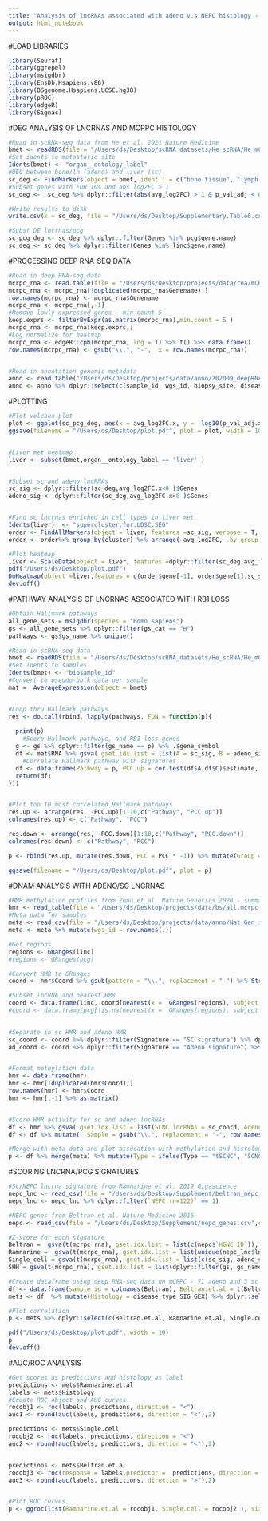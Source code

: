 ```yaml
---
title: "Analysis of lncRNAs associated with adeno v.s NEPC histology - Figure 6"
output: html_notebook
---
```


#LOAD LIBRARIES
```r
library(Seurat)
library(ggrepel)
library(msigdbr)
library(EnsDb.Hsapiens.v86)
library(BSgenome.Hsapiens.UCSC.hg38)
library(pROC)
library(edgeR)
library(Signac)
```



#DEG ANALYSIS OF LNCRNAS AND MCRPC HISTOLOGY
```r
#Read in scRNA-seq data from He et al. 2021 Nature Medicine
bmet <- readRDS(file = "/Users/ds/Desktop/scRNA_datasets/He_scRNA/He_mCRPC.rds")
#Set idents to metastatic site
Idents(bmet) <- "organ__ontology_label"
#DEG between bone/ln (adeno) and liver (sc)
sc_deg <- FindMarkers(object = bmet, ident.1 = c("bone tissue", 'lymph node'), ident.2 = 'liver', only.pos = F, verbose = T)
#Subset genes with FDR 10% and abs log2FC > 1
sc_deg <-  sc_deg %>% dplyr::filter(abs(avg_log2FC) > 1 & p_val_adj < 0.1)  %>% mutate(Genes = row.names(.)) %>%  left_join( y = final_markers, by = c("Genes" = "gene")) %>% arrange(avg_log2FC.x)

#Write results to disk
write.csv(x = sc_deg, file = "/Users/ds/Desktop/Supplementary.Table6.csv",quote = F, row.names = F)

#Subst DE lncrnas/pcg
sc_pcg_deg <- sc_deg %>% dplyr::filter(Genes %in% pcg$gene.name)
sc_deg <- sc_deg %>% dplyr::filter(Genes %in% linc$gene.name)
```


#PROCESSING DEEP RNA-SEQ DATA
```r

#Read in deep RNA-seq data
mcrpc_rna <- read.table(file = "/Users/ds/Desktop/projects/data/rna/mCRPC_RNA_counts_genename.txt", header = T)
mcrpc_rna <- mcrpc_rna[!duplicated(mcrpc_rna$Genename),]
row.names(mcrpc_rna) <- mcrpc_rna$Genename
mcrpc_rna <- mcrpc_rna[,-1]
#Remove lowly expressed genes - min count 5
keep.exprs <- filterByExpr(as.matrix(mcrpc_rna),min.count = 5 )
mcrpc_rna <- mcrpc_rna[keep.exprs,]
#Log normalize for heatmap
mcrpc_rna <- edgeR::cpm(mcrpc_rna, log = T) %>% t() %>% data.frame()
row.names(mcrpc_rna) <- gsub("\\.", "-",  x = row.names(mcrpc_rna))


#Read in annotation genomic metadata
anno <- read.table("/Users/ds/Desktop/projects/data/anno/202009_deepRNAseq_sample_full.txt", header =T)
anno <- anno %>% dplyr::select(c(sample_id, wgs_id, biopsy_site, disease_type_SIG_GEX, ID_patient,tumor_purity_rna, enza ))
```



#PLOTTING
```r

#Plot volcano plot
plot <- ggplot(sc_pcg_deg, aes(x = avg_log2FC.x, y = -log10(p_val_adj.x), label = Genes, color = cluster) ) + geom_point(data = dplyr::filter(sc_deg, abs(avg_log2FC.x) > 1 & p_val_adj.x < 0.1), aes(color = cluster)) + scale_color_manual(values = c("purple", "orange", "red", "black", "darkgreen", "navy", "grey")) + geom_hline(yintercept = -log10(0.1), linetype= 'dashed') + geom_vline(xintercept = c(-1,1), linetype = 'dashed') + geom_text_repel(data = dplyr::filter(sc_deg, abs(avg_log2FC.x) > 1 & p_val_adj.x < 0.1 ), force = 0.8, size = 2.5) + xlab("avg_log2FC") + ylab("-log10(p_val_adj)") + ggtitle("lncRNAs associated with Adeno/SC histology") + theme_classic()
ggsave(filename = "/Users/ds/Desktop/plot.pdf", plot = plot, width = 10)


#Liver met heatmap
liver <- subset(bmet,organ__ontology_label == 'liver' )


#Subset sc and adeno lncRNAs
sc_sig <- dplyr::filter(sc_deg,avg_log2FC.x<0 )$Genes
adeno_sig <- dplyr::filter(sc_deg,avg_log2FC.x>0 )$Genes


#Find sc lncrnas enriched in cell types in liver met
Idents(liver)  <- "supercluster.for.LDSC.SEG"
order <- FindAllMarkers(object = liver, features =sc_sig, verbose = T, only.pos = T)
order <- order%>% group_by(cluster) %>% arrange(-avg_log2FC, .by_group = T)

#Plot heatmap
liver <- ScaleData(object = liver, features =dplyr::filter(sc_deg,avg_log2FC.x<0 )$Genes )
pdf("/Users/ds/Desktop/plot.pdf")
DoHeatmap(object =liver,features = c(order$gene[-1], order$gene[1],sc_sig[! sc_sig %in% order$gene]) ) + coord_flip()
dev.off()
```

#PATHWAY ANALYSIS OF LNCRNAS ASSOCIATED WITH RB1 LOSS
```r
#Obtain Hallmark pathways
all_gene_sets = msigdbr(species = "Homo sapiens")
gs <- all_gene_sets %>% dplyr::filter(gs_cat == "H")
pathways <- gs$gs_name %>% unique()

#Read in scRNA-seq data
bmet <- readRDS(file = "/Users/ds/Desktop/scRNA_datasets/He_scRNA/He_mCRPC.rds")
#Set Idents to samples
Idents(bmet) <- "biosample_id"
#Convert to pseudo-bulk data per sample
mat =  AverageExpression(object = bmet)


#Loop thru Hallmark pathways
res <- do.call(rbind, lapply(pathways, FUN = function(p){
  
  print(p)
    #Score Hallmark pathways, and RB1 loss genes 
  g <- gs %>% dplyr::filter(gs_name == p) %>% .$gene_symbol
  df <- mat$RNA %>% gsva( gset.idx.list = list(A = sc_sig, B = adeno_sig, C = g), method = 'zscore') %>% t() %>% data.frame()
    #Correlate Hallmark pathway with signatures
  df <- data.frame(Pathway = p, PCC.up = cor.test(df$A,df$C)$estimate, Pval.up = cor.test(df$A,df$C)$p.value, PCC.down = cor.test(df$B,df$C)$estimate, Pval.down = cor.test(df$B, df$C)$p.value)
  return(df)
}))


#Plot top 10 most correlated Hallmark pathways
res.up <- arrange(res, -PCC.up)[1:10,c("Pathway", "PCC.up")]
colnames(res.up) <- c("Pathway", "PCC")

res.down <- arrange(res, -PCC.down)[1:10,c("Pathway", "PCC.down")]
colnames(res.down) <- c("Pathway", "PCC")

p <- rbind(res.up, mutate(res.down, PCC = PCC * -1)) %>% mutate(Group = ifelse(PCC > 0, "Small cell", "Adeno")) %>% ggplot(aes(y = reorder(Pathway, PCC), x = PCC, fill = Group)) + geom_col() + xlim(c(-1,1)) + scale_x_continuous(breaks = seq(-1,1,0.1),labels = seq(-1,1,0.1) %>% abs()) + ylab("Pathway") + scale_fill_manual(values = c("navy", "darkred")) + theme_classic()

ggsave(filename = "/Users/ds/Desktop/plot.pdf", plot = p)


```




#DNAM ANALYSIS WITH ADENO/SC LNCRNAS
```r
#HMR methylation profiles from Zhou et al. Nature Genetics 2020 - summarized using MethylKit on WGBS (Aggregate_cpg.R)
hmr <- read_table(file = "/Users/ds/Desktop/projects/data/bs/all.mcrpc.hmr.txt")
#Meta data for samples
meta <- read_csv(file = "/Users/ds/Desktop/projects/data/anno/Nat_Gen_sampleanno.csv")
meta <- meta %>% mutate(wgs_id = row.names(.))

#Get regions
regions <- GRanges(linc)
#regions <- GRanges(pcg)

#Convert HMR to GRanges
coord <- hmr$Coord %>% gsub(pattern = "\\.", replacement = "-") %>% StringToGRanges(sep = c("-", "-"))

#Subset lncRNA and nearest HMR
coord <- data.frame(linc, coord[nearest(x =  GRanges(regions), subject = coord),] ) %>% mutate(Signature = ifelse(gene.name %in% sc_sig, "SC signature", ifelse(gene.name %in% adeno_sig, "Adeno signature", "Other")))
#coord <- data.frame(pcg[!is.na(nearest(x =  GRanges(regions), subject = coord)) ,], coord[ na.omit(nearest(x =  GRanges(regions), subject = coord)),] ) %>% mutate(Signature = ifelse(gene.name %in% sc_sig, "SC signature", ifelse(gene.name %in% adeno_sig, "Adeno signature", "Other")))
                                                                                                      

#Separate in sc HMR and adeno HMR
sc_coord <- coord %>% dplyr::filter(Signature == "SC signature") %>% dplyr::select(c(seqnames, start.1, end)) %>% mutate(coord = paste0(seqnames, ".", start.1, ".", end)) %>% .$coord
ad_coord <- coord %>% dplyr::filter(Signature == "Adeno signature") %>% dplyr::select(c(seqnames, start.1, end)) %>% mutate(coord = paste0(seqnames, ".", start.1, ".", end)) %>% .$coord


#Format methylation data
hmr <- data.frame(hmr)
hmr <- hmr[!duplicated(hmr$Coord),]
row.names(hmr) <- hmr$Coord
hmr <- hmr[,-1] %>% as.matrix()


#Score HMR activity for sc and adeno lncRNAs
df <- hmr %>% gsva( gset.idx.list = list(SCNC.lncRNAs = sc_coord, Adeno.lncRNAs = ad_coord), method = 'zscore') %>% t() %>% data.frame()
df <- df %>% mutate(  Sample = gsub("\\.", replacement = "-", row.names(.)) )

#Merge with meta data and plot assocation with methylation and histology
p <- df %>% merge(meta) %>% mutate(Type = ifelse(Type == "tSCNC", "SCNC", "Adeno")) %>% dplyr::select(c(Sample, SCNC.lncRNAs, Adeno.lncRNAs, Type)) %>% gather(key = "Group", value = "Dnam", -c(Sample, Type)) %>% ggboxplot(x = "Type", y = "Dnam", fill = "darkblue", alpha = 0.5, draw_quantiles = 0.5,add = "jitter",width = 0.5, facet.by = "Group") + stat_compare_means(paired = F, method = 't.test', label.x.npc = 0.5) + ylab("Prostate lncRNAs")


```


#SCORING LNCRNA/PCG SIGNATURES
```r

#Sc/NEPC lncrna signature from Ramnarine et al. 2019 Gigascience
nepc_lnc <- read_csv(file = "/Users/ds/Desktop/Supplement/beltran_nepc_lnc.csv", col_names = T, skip = 1)
nepc_lnc <- nepc_lnc %>% dplyr::filter(`NEPC (n=122)` == 1)

#NEPC genes from Beltran et al. Nature Medicine 2016
nepc <- read_csv(file = "/Users/ds/Desktop/Supplement/nepc_genes.csv",col_names = T)

#Z-score for each signature
Beltran =  gsva(t(mcrpc_rna), gset.idx.list = list(c(nepc$`HGNC ID`)), method = 'zscore')
Ramnarine =  gsva(t(mcrpc_rna), gset.idx.list = list(unique(nepc_lnc$lncRNA)), method = 'zscore')
Single_cell = gsva(t(mcrpc_rna), gset.idx.list = list(c(sc_sig, adeno_sig)), method = 'zscore')
SHH = gsva(t(mcrpc_rna), gset.idx.list = list(dplyr::filter(gs, gs_name == "HALLMARK_HEDGEHOG_SIGNALING")$gene_symbol), method = 'zscore')

#Create dataframe using deep RNA-seq data on mCRPC - 71 adeno and 3 sc samples
df <- data.frame(sample_id = colnames(Beltran), Beltran.et.al = t(Beltran), Ramnarine.et.al = t(Ramnarine), Single.cell = t(Single_cell), SHH = t(SHH)) %>% merge(anno) 
mets <- df  %>% mutate(Histology = disease_type_SIG_GEX) %>% dplyr::select(c(sample_id, Beltran.et.al,Ramnarine.et.al, Single.cell, Histology )) 

#Plot correlation
p <- mets %>% dplyr::select(c(Beltran.et.al, Ramnarine.et.al, Single.cell)) %>% gather(key = "Signature" , value = "GEX", -Beltran.et.al ) %>% ggplot(aes(x = GEX, y = Beltran.et.al, color = Signature))  %>% facet(facet.by = "Signature") + geom_point() + geom_smooth(method = 'lm') + stat_cor() + scale_color_manual(values = c("navy", 'darkred')) + theme_classic()

pdf("/Users/ds/Desktop/plot.pdf", width = 10)
p
dev.off()


```



#AUC/ROC ANALYSIS
```r
#Get scores as predictions and histology as label
predictions <- mets$Ramnarine.et.al
labels <- mets$Histology
#Create ROC object and AUC curves
rocobj1 <- roc(labels, predictions, direction = "<")
auc1 <- round(auc(labels, predictions, direction = "<"),2)

predictions <- mets$Single.cell
rocobj2 <- roc(labels, predictions, direction = "<")
auc2 <- round(auc(labels, predictions, direction = "<"),2)


predictions <- mets$Beltran.et.al
rocobj3 <- roc(response = labels,predictor =  predictions, direction = ">" )
auc3 <- round(auc(labels, predictions, direction = ">"),2)


#Plot ROC curves
p <- ggroc(list(Ramnarine.et.al = rocobj1, Single.cell = rocobj2 ), size = 1)+ scale_color_manual(values = c("navy", "darkred", "darkgreen"), name = "Signature", labels = c(paste0("Ramnarine AUC= ", auc1), paste0("Single cell AUC=", auc2), paste0("Beltran AUC=", auc3)) ) + theme_classic() + ggtitle('AUC analysis of 71 CRPC-adeno and 3 CRPC-small cell')


```



